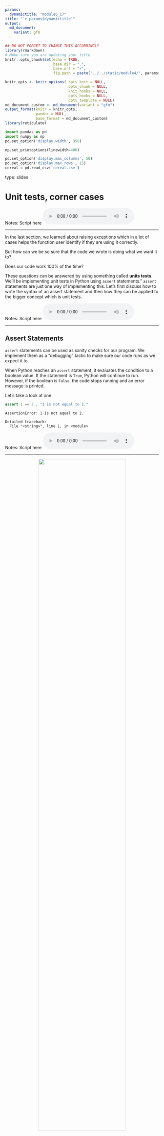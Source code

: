 ```yaml
---
params:
  dynamictitle: "module6_17"
title: "`r params$dynamictitle`"
output: 
  md_document:
    variant: gfm
---
```



```r
## DO NOT FORGET TO CHANGE THIS ACCORDINGLY 
library(rmarkdown)
# MAke sure you are updating your title 
knitr::opts_chunk$set(echo = TRUE,
                      base.dir = ".", 
                      base.url = "/",
                      fig.path = paste("../../static/module4/", params$dynamictitle,"/", sep = ""))

knitr_opts <- knitr_options( opts_knit = NULL,
                             opts_chunk = NULL,
                             knit_hooks = NULL,
                             opts_hooks = NULL,
                             opts_template = NULL)
md_document_custom <- md_document(variant = "gfm")
output_format(knitr = knitr_opts,
              pandoc = NULL,
              base_format = md_document_custom)
library(reticulate)

```


```python
import pandas as pd
import numpy as np
pd.set_option('display.width', 350)

np.set_printoptions(linewidth=400)

pd.set_option('display.max_columns', 50)
pd.set_option('display.max_rows', 15)
cereal = pd.read_csv('cereal.csv')
```


type: slides


# Unit tests, corner cases

Notes: Script here
<html>
<audio controls >
  <source src="/placeholder_audio.mp3" />
</audio></html>

---

In the last section, we learned about raising exceptions which in a lot of cases helps the function user identify if they are using it correctly. 


But how can we be so sure that the code we wrote is doing what we want it to?      

Does our code work 100% of the time? 

These questions can be answered by using something called **units tests**. We'll be implementing unit tests in Python using `assert` statements." `assert` statements are just one way of implementing this. 
Let's first discuss how to write the syntax of an assert statement and then how they can be applied to the bigger concept which is unit tests. 

Notes: Script here
<html>
<audio controls >
  <source src="/placeholder_audio.mp3" />
</audio></html>

---

## Assert Statements

`assert` statements can be used as sanity checks for our program. We implement them as a "debugging" tactic to make sure our code runs as we expect it to. 

When Python reaches an `assert` statement, it evaluates the condition to a boolean value. If the statement is `True`, Python will continue to run. However, if the boolean is `False`, the code stops running and an error message is printed. 

Let's take a look at one: 

```python
assert 1 == 2 , "1 is not equal to 2."
```

```out
AssertionError: 1 is not equal to 2.

Detailed traceback: 
  File "<string>", line 1, in <module>
```


Notes: Script here
<html>
<audio controls >
  <source src="/placeholder_audio.mp3" />
</audio></html>

---

<center><img src='/module6/assert2.png' width="75%"></center>

```out
AssertionError: 1 is not equal to 2.

Detailed traceback: 
  File "<string>", line 1, in <module>
```

Here we have the keyword `assert` that checks if `1==2`. Since the Boolean is `False`, the message beside the condition `"1 is not equal to 2."` is outputted. 


Notes: Script here
<html>
<audio controls >
  <source src="/placeholder_audio.mp3" />
</audio></html>

---

Let's take a look at an example where the Boolean is `True`: 

```python
assert 1 == 1 , "1 is not equal to 1."
print('Will this line execute?')
```

Since the `assert` statement results in a `True` values, Python continues to run and the next line of code is executed.

Unlike what we saw before where the error is thrown and the next line of code does not get an opportunity to be executed:

```python
assert 1 == 2 , "1 is not equal to 2."
print('Will this line execute?')
```

```out
AssertionError: 1 is not equal to 2.

Detailed traceback: 
  File "<string>", line 1, in <module>
```

Notes: Script here
<html>
<audio controls >
  <source src="/placeholder_audio.mp3" />
</audio></html>

---

It's important to know that not all `assert` statements need to have a message. 
We can re-write the statement from before without one. This time you'll notice that the error doesn't contain the particular message beside `AssertionError` like we had before. 

```python
assert 1 == 2 
```
```out
AssertionError: 

Detailed traceback: 
  File "<string>", line 1, in <module>
```

Notes: Script here
<html>
<audio controls >
  <source src="/placeholder_audio.mp3" />
</audio></html>

---

## Why?

Where do assert statements come in handy? 

Up to this point, we have been creating functions and only after we have written them, we've tested if they work. Instead, programmers often use a different approach: writing tests using `assert` statements before the actual function.  This is called Test-Driven Development (TDD).

This may seem a little counter-intuitive, but we're creating the expectations of our function before the actual function code. 


Often we have an idea of what our function should be able to do, and what the function operation output is expected.  If we write our tests before the function it helps understand exactly what code we need to write and it avoids encountering large time-consuming bugs down the line. 


<center><img src='/module6/why.png' width="75%"></center>

Notes: Script here
<html>
<audio controls >
  <source src="/placeholder_audio.mp3" />
</audio></html>

---

## What to test? 

So, what kind of tests do we want? We want to keep these tests simple - things that we know are true or could be easily calculated by hand.    
For example, let's look at our `exponent_a_list()` function:

```python
def exponent_a_list(numerical_list, exponent=2):
    new_exponent_list = list()
    
    for number in numerical_list:
        new_exponent_list.append(number ** exponent)
    
    return new_exponent_list
```

Easy cases for this function would be lists containing numbers that we can easily square, or cube. 

For example, we expect the square output of `[1, 2, 4, 7]` to be `[1, 4, 16, 49]`.     
The test for this would look like this: 

```python
assert exponent_a_list([1, 2, 4, 7], 2) == [1, 4, 16, 49], "incorrect output for exponent = 2"
```


Notes: Script here
<html>
<audio controls >
  <source src="/placeholder_audio.mp3" />
</audio></html>

---

It is recommended to do multiple tests. Let's write another `assert` for a differently sized list as well as different values for both inputs. Let's make another test for `exponent` = `3`. Again, we use numbers that we know the cube of.   
```python
assert exponent_a_list([1, 2, 3], 3) == [1, 8, 27], "incorrect output for exponent = 3"
```

We can also test that our expected datatype is correct: 

```python
assert type(exponent_a_list([1,2,4], 2)) == list, "output type not a list"
```



Notes: Script here
<html>
<audio controls >
  <source src="/placeholder_audio.mp3" />
</audio></html>

---

## False Positives 

Just because all our tests pass, this does not mean our program is necessarily correct.
It's common that our tests can pass but our code contains errors. 

```python
def bad_function(numerical_list, exponent=2):
    new_exponent_list = list()
    for number in numerical_list:
        if len(numerical_list) >2:
            new_exponent_list.append(number ** exponent)
    return new_exponent_list
```


```python
assert bad_function([1, 2, 4, 7], 2) == [1, 4, 16, 49], "incorrect output for exponent = 2"
assert bad_function([2, 1, 3], 3) == [8, 1, 27], "incorrect output for exponent = 3"
```

Here, it looks like our tests pass! But let's try another test:

```python
assert bad_function([5, 10], 2) == [1, 4, 16, 49], "incorrect output for list size 2"
```
```out
AssertionError: incorrect output for list size 2

Detailed traceback: 
  File "<string>", line 1, in <module>
```
How do we deal with it?

Write a lot of tests and don't be overconfident, even after writing a lot of tests!


Notes: Script here
<html>
<audio controls >
  <source src="/placeholder_audio.mp3" />
</audio></html>

---

## False Positives 

Just because all our tests pass, this does not mean our program is necessarily correct.
It's common that our tests can pass but our code contains errors. 

```python
def bad_function(numerical_list, exponent=2):
    new_exponent_list = [numerical_list[0] ** exponent] # creates a new list with first element
    for number in numerical_list[1:]:
        new_exponent_list.append(number ** exponent)
    return new_exponent_list
```

This function looks fine at first but it won't be able to index anything if it gets an input argument of an empty list. 

```python
assert bad_function([1, 2, 4, 7], 2) == [1, 4, 16, 49], "incorrect output for exponent = 2"
assert bad_function([2, 1, 3], 3) == [8, 1, 27], "incorrect output for exponent = 3"
```

Here, it looks like our tests pass! But let's try another test:

```python
assert bad_function([], 2) == [], "incorrect output for list size 2"
```
```out
IndexError: list index out of range

Detailed traceback: 
  File "<string>", line 1, in <module>
  File "<string>", line 2, in bad_function
```
How do we deal with it?
Write a lot of tests and don't be overconfident, even after writing a lot of tests!


Notes: Script here
<html>
<audio controls >
  <source src="/placeholder_audio.mp3" />
</audio></html>

---

## Corner Cases 

Other tests that are good to include are tests that check ***corner cases***.
A corner case is an input that is reasonable but a bit unusual and may trip up our code.

For example, taking the square of an empty list, or taking a 0 or negative value exponent.
Often it is desirable to add test cases to address corner cases.

```python
assert exponent_a_list([], 3) == [], "incorrect output for empty list"
assert exponent_a_list([0, 1, 3], 0) == [1, 1, 1], "incorrect output for exponent 0"
assert exponent_a_list([1, 2], -2) == [1, 0.25], "incorrect output for a negative exponent"
```
These corner cases pass, but let's try another one:
```python
assert exponent_a_list([0, 2, 4], -1) == [1, 0.5, 0.25], "incorrect output for a negative exponent"
```

```out
ZeroDivisionError: 0.0 cannot be raised to a negative power

Detailed traceback: 
  File "<string>", line 1, in <module>
  File "<string>", line 5, in exponent_a_list
```

Since 0 to the power of -1 is equal to 1/0, we might want the function to output infinity. In this case, we would need to correct the code in our function to handle this weird case or inform the user using `Exceptions` that our function cannot accept lists containing 0 if the exponent is negative. 


Notes: Script here
<html>
<audio controls >
  <source src="/placeholder_audio.mp3" />
</audio></html>

---

# Testing Functions that Work with Data

Often, we will be making functions that work on data.

For example, perhaps we want to write a function called `column_stats` that returns some summary statistics in form of a dictionary. The function below is something we might have envisioned (Note: if we're using test-driven development then this function will just be an idea, not just completed code.)
```python
def column_stats(df, column):
   stats_dict = {'max': df[column].max(),
                 'min': df[column].min(),
                 'mean': round(df[column].mean()),
                 'range': df[column].max() - df[column].min()}
   return stats_dict
```

 In these situations, w need to invent some sort of data so that we can easily calculate the max, min, range, and mean and write unit tests to check that our function does the correct operations. 

The data can be made from scratch using functions such as `pd.DataFrame()` or `pd.DataFrame.from_dict()` which we learned about in module 4.  You can also upload a very small slice of an existing dataframe. 



Notes: Script here
<html>
<audio controls >
  <source src="/placeholder_audio.mp3" />
</audio></html>

---

The values we chose in our columns need to be simple enough to calculate the expected output of our function. Just like how we used made tests using calculations we knew to be true, we do the same using a simple dataset we call **helper data**. The dataframe must have a small dimension to keep the calculations simple.  


```python
data = {'name': ['Cherry', 'Oak', 'Willow', 'Fir', 'Oak'], 
        'height': [15, 20, 10, 5, 10], 
        'diameter': [2, 5, 3, 10, 5], 
        'age': [0, 0, 0, 0, 0], 
        'flowering': [True, False, True, False, False]}
         
forest = pd.DataFrame.from_dict(data)
forest
```
The tests we write for the function `column_stats()` are now easy to calculate:

```python
assert column_stats(forest, 'height') == {'max': 20, 'min': 5, 'mean': 12.0, 'range': 15}
assert column_stats(forest, 'diameter') == {'max': 10, 'min': 2, 'mean': 5.0, 'range': 8}
assert column_stats(forest, 'age') == {'max': 0, 'min': 0, 'mean': 0, 'range': 0}
```


Notes: Script here
<html>
<audio controls >
  <source src="/placeholder_audio.mp3" />
</audio></html>

---

## Systematic Approach

We use a  **systematic approach**  to design our function using a general set of steps to follow when writing programs. 

The approach we recommend includes 5 steps:

***1. Write the function stub: a function that does nothing but accepts all input parameters and return the correct datatype.***

This means we are writing the skeleton of a function. We include the line that defines the function with the input arguments and the return statement returning the object with the desired data type. 

Using our `exponent_a_list()` function as an example:

```python
def exponent_a_list(numerical_list, exponent=2):
    return new_exponent_list
```

Notes: Script here
<html>
<audio controls >
  <source src="/placeholder_audio.mp3" />
</audio></html>

---

***2. Write tests to satisfy the design specifications.***

This is where our `assert` statements come in. We write tests that we want our function to pass. In our `exponent_a_list()` example we expect that our function will take in a list and an optional argument named `exponent` and then returns a list with the exponential value of each element of the input list. 

```python
def exponent_a_list(numerical_list, exponent=2):
    return new_exponent_list
    
assert type(exponent_a_list([1,2,4], 2)) == list, "output type not a list"
assert exponent_a_list([1, 2, 4, 7], 2) == [1, 4, 16, 49], "incorrect output for exponent = 2"
assert exponent_a_list([1, 2, 3], 3) == [1, 8, 27], "incorrect output for exponent = 3"

```

```out
NameError: name 'new_exponent_list' is not defined

Detailed traceback: 
  File "<string>", line 1, in <module>
  File "<string>", line 2, in exponent_a_list
```

Here we can see our code fails since we have not function code yet!

Notes: Script here
<html>
<audio controls >
  <source src="/placeholder_audio.mp3" />
</audio></html>

---

***3. Outline the program with pseudo-code.***

Pseudocode is an informal but high-level description of the code and operations that we wish to implement. In this step, we are essentially writing the steps that we anticipate needing to complete our function:

```python
def exponent_a_list(numerical_list, exponent=2):
    new_exponent_list = list()
    
    # loop through all the elements in numerical_list
    # For each element ** exponent
    # append it to the new_exponent_list list 
    
    return new_exponent_list
    
assert type(exponent_a_list([1,2,4], 2)) == list, "output type not a list"
assert exponent_a_list([1, 2, 4, 7], 2) == [1, 4, 16, 49], "incorrect output for exponent = 2"
assert exponent_a_list([1, 2, 3], 3) == [1, 8, 27], "incorrect output for exponent = 3"
```

```out
AssertionError: exponent_a_list, does not result in expected output when exponent = 2

Detailed traceback: 
  File "<string>", line 1, in <module>
```


Notes: Script here
<html>
<audio controls >
  <source src="/placeholder_audio.mp3" />
</audio></html>

---

***4. Write code and test frequently.***

Here is where we construct a function. As you work on the code, more and more tests of the tests that you wrote will pass until finally all your `assert` statements no longer produce any messages.  

```python
def exponent_a_list(numerical_list, exponent=2):
    new_exponent_list = list()
    
    for number in numerical_list:
        new_exponent_list.append(number ** exponent)
    
    return new_exponent_list
    
assert type(exponent_a_list([1,2,4], 2)) == list, "output type not a list"
assert exponent_a_list([1, 2, 4, 7], 2) == [1, 4, 16, 49], "incorrect output for exponent = 2"
assert exponent_a_list([1, 2, 3], 3) == [1, 8, 27], "incorrect output for exponent = 3"
```
Notes: Script here
<html>
<audio controls >
  <source src="/placeholder_audio.mp3" />
</audio></html>

---

***5. Write documentation.***      
Finally, finish our function with a docstring. 

```python
def exponent_a_list(numerical_list, exponent=2):
    """ Creates a new list containing specified exponential values of the input list. 
    
    Parameters
    ----------
    numerical_list : list
        The list from which to calculate exponential values from
    exponent : int or float, optional
        The exponent value (the default is 2, which implies the square).
    
    Returns
    -------
    new_exponent_list : list
        A new list containing the exponential value specified of each of
        the elements from the input list 
        
    Examples
    --------
    >>> squares_a_list([1, 2, 3, 4])
    [1, 4, 9, 16]
    """
    new_exponent_list = list()
    for number in numerical_list:
        new_exponent_list.append(number ** exponent)
    return new_exponent_list
```


Notes: Script here
<html>
<audio controls >
  <source src="/placeholder_audio.mp3" />
</audio></html>

---

# Let’s practice what we learned!

Notes: Script here
<html>
<audio controls >
  <source src="/placeholder_audio.mp3" />
